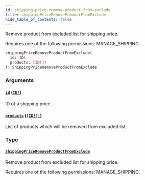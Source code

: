 ```yaml
---
id: shipping-price-remove-product-from-exclude
title: shippingPriceRemoveProductFromExclude
hide_table_of_contents: false
---
```


Remove product from excluded list for shipping price.

Requires one of the following permissions: MANAGE_SHIPPING.

```graphql
shippingPriceRemoveProductFromExclude(
  id: ID!
  products: [ID!]!
): ShippingPriceRemoveProductFromExclude
```

### Arguments

#### [`id`](#) ([`ID!`](../../../developer/api-reference/scalars/id))

ID of a shipping price.

#### [`products`](#) ([`[ID!]!`](../../../developer/api-reference/scalars/id))

List of products which will be removed from excluded list.

### Type

#### [`ShippingPriceRemoveProductFromExclude`](../../../developer/api-reference/objects/shipping-price-remove-product-from-exclude)

Remove product from excluded list for shipping price.

Requires one of the following permissions: MANAGE_SHIPPING.

